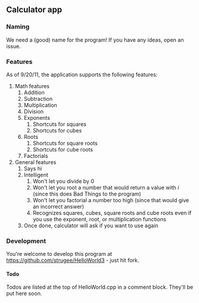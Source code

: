 == Calculator app ==

=== Naming ===
We need a (good) name for the program! If you have any ideas, open an issue.

=== Features ===
As of 9/20/11, the application supports the following features:
# Math features
## Addition
## Subtraction
## Multiplication
## Division
## Exponents
### Shortcuts for squares
### Shortcuts for cubes
## Roots
### Shortcuts for square roots
### Shortcuts for cube roots
## Factorials
# General features
## Says hi
## Intelligent
### Won't let you divide by 0
### Won't let you root a number that would return a value with ''i'' (since this does Bad Things to the program)
### Won't let you factorial a number too high (since that would give an incorrect answer)
### Recognizes squares, cubes, square roots and cube roots even if you use the exponent, root, or multiplication functions
## Once done, calculator will ask if you want to use again

=== Development ===
You're welcome to develop this program at https://github.com/strugee/HelloWorld3 - just hit fork.

==== Todo ====
Todos are listed at the top of HelloWorld.cpp in a comment block. They'll be put here soon.